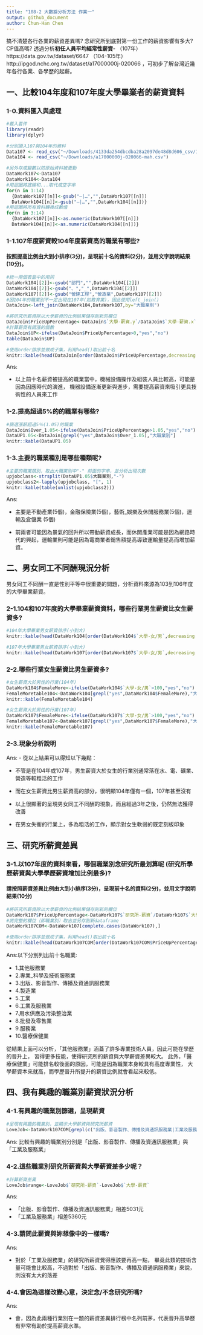 ```yaml
---
title: "108-2 大數據分析方法 作業一"
output: github_document
author: Chun-Han Chen
---
```


搞不清楚各行各業的薪資差異嗎? 念研究所到底對第一份工作的薪資影響有多大? CP值高嗎? 透過分析**初任人員平均經常性薪資**- （107年）https://data.gov.tw/dataset/6647 （104-105年）http://ipgod.nchc.org.tw/dataset/a17000000j-020066 ，可初步了解台灣近幾年各行各業、各學歷的起薪。

## 一、比較104年度和107年度大學畢業者的薪資資料

### 1-0.資料匯入與處理
```r
#載入套件
library(readr)
library(dplyr)

#分別讀入107與104年的資料
Data107 <- read_csv("~/Downloads/4133da254dbcdba28a2097de48d8d606_csv/107年各教育程度別初任人員每人每月經常性薪資─按大職類分.csv")
Data104 <- read_csv("~/Downloads/a17000000j-020066-mah.csv")

#另外存成變數以防原始資料被更動
DataWork107<-Data107
DataWork104<-Data104
#用迴圈將底線和...取代成空字串
for(n in 1:14)
  {DataWork107[[n]]<-gsub("—|…","",DataWork107[[n]])
  DataWork104[[n]]<-gsub("—|…","",DataWork104[[n]])}
#用迴圈將所有資料轉換成數值
for(n in 3:14)
  {DataWork107[[n]]<-as.numeric(DataWork107[[n]])
  DataWork104[[n]]<-as.numeric(DataWork104[[n]])}
```

### 1-1.107年度薪資較104年度薪資高的職業有哪些? 
#### 按照提高比例由大到小排序(3分)，呈現前十名的資料(2分)，並用文字說明結果(10分)。
```r
#統一兩個表當中的用詞
DataWork104[[2]]<-gsub("部門","",DataWork104[[2]])
DataWork104[[2]]<-gsub("、","_",DataWork104[[2]])
DataWork107[[2]]<-gsub("營建工程","營造業",DataWork107[[2]])
#因104年的職業別不一定出現在107年(如教育業)，因此使用left_join()
DataJoin<-left_join(DataWork104,DataWork107,by="大職業別")

#將研究所薪資除以大學薪資的比例結果儲存到新的欄位
DataJoin$PriceUpPercentage<-DataJoin$`大學-薪資.y`/DataJoin$`大學-薪資.x`
#計算薪資有調漲的個數
DataJoin$UP<-ifelse(DataJoin$PriceUpPercentage>0,"yes","no")
table(DataJoin$UP)

#使用order排序並做成子集，利用head()取出前十名
knitr::kable(head(DataJoin[order(DataJoin$PriceUpPercentage,decreasing = T),c(2,28)],10))
```

Ans:

 - 以上前十名薪資被提高的職業當中，機械設備操作及組裝人員比較高，可能是因為因應時代的演進，
機器設備逐漸更新與進步，需要提高薪資來吸引更具技術性的人員來工作

### 1-2.提高超過5%的的職業有哪些? 
```r
#篩選漲薪超過5％(1.05)的職業
DataJoin$Over_1.05<-ifelse(DataJoin$PriceUpPercentage>1.05,"yes","no")
DataUP1.05<-DataJoin[grepl("yes",DataJoin$Over_1.05),"大職業別"]
knitr::kable(DataUP1.05)
```

### 1-3.主要的職業種別是哪些種類呢?
```r
#主要的職業類別，取出大職業別中"-" 前面的字串，並分析出現次數
upjobclass<-strsplit(DataUP1.05$大職業別,"-")
upjobclass2<-lapply(upjobclass, "[", 1)
knitr::kable(table(unlist(upjobclass2)))
```


Ans:

 - 主要是不動產業(5個)，金融保險業(5個)，藝術_娛樂及休閒服務業(5個)，運輸及倉儲業 (5個)
 
 - 前兩者可能因為景氣的回升所以帶動薪資成長，而休閒產業可能是因為網路時代的興起，運輸業則可能是因為電商業者銷售額提高導致運輸量提高而增加薪資。


## 二、男女同工不同酬現況分析

男女同工不同酬一直是性別平等中很重要的問題，分析資料來源為103到106年度的大學畢業薪資。

### 2-1.104和107年度的大學畢業薪資資料，哪些行業男生薪資比女生薪資多?
```r
#104年大學畢業男女薪資排序(小到大)
knitr::kable(head(DataWork104[order(DataWork104$`大學-女/男`,decreasing = F),c(2,12)],10))

#107年大學畢業男女薪資排序(小到大)
knitr::kable(head(DataWork107[order(DataWork107$`大學-女/男`,decreasing = F),c(2,12)],10))
```

### 2-2.哪些行業女生薪資比男生薪資多? 
```r
#女生薪資大於男性的行業(104年)
DataWork104$FemaleMore<-ifelse(DataWork104$`大學-女/男`>100,"yes","no")
FemaleMoretable104<-DataWork104[grepl("yes",DataWork104$FemaleMore),"大職業別"]
knitr::kable(FemaleMoretable104)

#女生薪資大於男性的行業(107年)
DataWork107$FemaleMore<-ifelse(DataWork107$`大學-女/男`>100,"yes","no")
FemaleMoretable107<-DataWork107[grepl("yes",DataWork107$FemaleMore),"大職業別"]
knitr::kable(FemaleMoretable107)
```

### 2-3.現象分析說明
Ans:
 - 從以上結果可以得知以下幾點：
 
   - 不管是在104年或107年，男生薪資大於女生的行業別通常落在水、電、礦業、營造等較粗活的工作
   
   - 而在女生薪資比男生薪資高的部分，很明顯104年僅有一個，107年甚至沒有
   
   - 以上很顯著的呈現男女同工不同酬的現象，而且經過3年之後，仍然無法獲得改善
   
   - 在男女失衡的行業上，多為粗活的工作，顯示對女生軟弱的既定刻板印象

## 三、研究所薪資差異

### 3-1.以107年度的資料來看，哪個職業別念研究所最划算呢 (研究所學歷薪資與大學學歷薪資增加比例最多)?
#### 請按照薪資差異比例由大到小排序(3分)，呈現前十名的資料(2分)，並用文字說明結果(10分)
 
```r
#將研究所薪資除以大學薪資的比例結果儲存到新的欄位
DataWork107$PriceUpPercentage<-DataWork107$`研究所-薪資`/DataWork107$`大學-薪資`
#將完整的欄位（即職業別）取出並另存到新dataframe
DataWork107COM<-DataWork107[complete.cases(DataWork107),]

#使用order排序並做成子集，利用head()取出前十名
knitr::kable(head(DataWork107COM[order(DataWork107COM$PriceUpPercentage,decreasing = T),c(2)],10))
```

Ans:以下分別列出前十名職業:

 - 1.其他服務業
 - 2.專業_科學及技術服務業
 - 3.出版、影音製作、傳播及資通訊服務業
 - 4.製造業
 - 5.工業
 - 6.工業及服務業
 - 7.用水供應及污染整治業
 - 8.批發及零售業
 - 9.服務業
 - 10.醫療保健業

從結果上面可以分析，「其他服務業」涵蓋了許多專業技術人員，因此可能在學歷的晉升上，
習得更多技能，使得研究所的薪資與大學薪資差異較大。
此外，「醫療保健業」可能排名較後面的原因，可能是因為職業本身較具有高度專業性，
大學薪資本來就高，而學歷晉升所提升的薪資比例就會看起來較低。


## 四、我有興趣的職業別薪資狀況分析

### 4-1.有興趣的職業別篩選，呈現薪資
```r
#呈現有興趣的職業別，並顯示大學薪資與研究所薪資
LoveJob<-DataWork107COM[grepl(c("出版、影音製作、傳播及資通訊服務業|工業及服務業"),DataWork107COM[[2]]),c(2,11,13)]
```
Ans:
比較有興趣的職業別分別是「出版、影音製作、傳播及資通訊服務業」與「工業及服務業」

### 4-2.這些職業別研究所薪資與大學薪資差多少呢？
```r
#計算新資差異
LoveJob$range<-LoveJob$`研究所-薪資`-LoveJob$`大學-薪資`
```
Ans:

 - 「出版、影音製作、傳播及資通訊服務業」相差5031元
 - 「工業及服務業」相差5360元

### 4-3.請問此薪資與妳想像中的一樣嗎?
Ans:

 - 對於「工業及服務業」的研究所薪資覺得應該要再高一點，
畢竟此類的技術含量可能會比較高，不過對於「出版、影音製作、傳播及資通訊服務業」來說，
則沒有太大的落差

### 4-4.會因為這樣改變心意，決定念/不念研究所嗎?
Ans:

 - 會，因為此兩種行業別在一題的薪資差異排行榜中名列前茅，代表晉升高學歷有非常有助於提高薪資水準。





